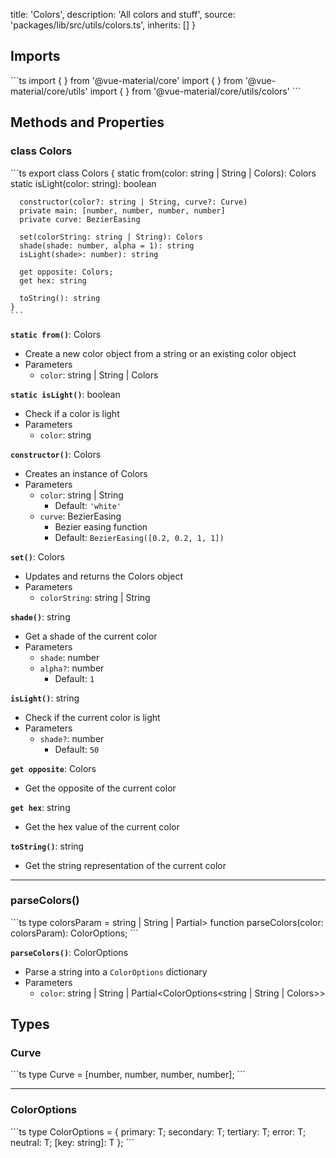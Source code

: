 
  title: 'Colors',
  description: 'All colors and stuff',
  source: 'packages/lib/src/utils/colors.ts',
  inherits: []
}

## Imports

<Preview>
  <CodeHighlight>
    ```ts
      import { <fn> } from '@vue-material/core'
      import { <fn> } from '@vue-material/core/utils'
      import { <fn> } from '@vue-material/core/utils/colors'
    ``` 
  </CodeHighlight>
</Preview>

## Methods and Properties

### class Colors

<Preview>
  <CodeHighlight>
    ```ts
    export class Colors {
      static from(color: string | String | Colors): Colors
      static isLight(color: string): boolean

      constructor(color?: string | String, curve?: Curve)
      private main: [number, number, number, number]
      private curve: BezierEasing

      set(colorString: string | String): Colors
      shade(shade: number, alpha = 1): string
      isLight(shade>: number): string

      get opposite: Colors;
      get hex: string

      toString(): string
    }
    ```

  </CodeHighlight>
</Preview>

**`static from()`**: Colors

- Create a new color object from a string or an existing color object
- Parameters
  - `color`: string | String | Colors

**`static isLight()`**: boolean

- Check if a color is light
- Parameters
  - `color`: string

**`constructor()`**: Colors

- Creates an instance of Colors
- Parameters
  - `color`: string | String
    - Default: `'white'`
  - `curve`: BezierEasing
    - Bezier easing function
    - Default: `BezierEasing([0.2, 0.2, 1, 1])`

**`set()`**: Colors

- Updates and returns the Colors object
- Parameters
  - `colorString`: string | String

**`shade()`**: string

- Get a shade of the current color
- Parameters
  - `shade`: number
  - `alpha?`: number
    - Default: `1`

**`isLight()`**: string

- Check if the current color is light
- Parameters
  - `shade?`: number
    - Default: `50`

**`get opposite`**: Colors

- Get the opposite of the current color

**`get hex`**: string

- Get the hex value of the current color

**`toString()`**: string

- Get the string representation of the current color

---

### parseColors()

<Preview>
  <CodeHighlight>
    ```ts
    type colorsParam = string | String | Partial<ColorOptions<string | String | Colors>>
    function parseColors(color: colorsParam): ColorOptions<Colors>;
    ```
  </CodeHighlight>
</Preview>

**`parseColors()`**: ColorOptions

- Parse a string into a `ColorOptions` dictionary
- Parameters
  - `color`: string | String | Partial\<ColorOptions\<string | String | Colors\>>

## Types

### Curve

<Preview>
  <CodeHighlight>
    ```ts 
    type Curve = [number, number, number, number]; 
    ```
  </CodeHighlight>
</Preview>

---

### ColorOptions

<Preview>
  <CodeHighlight>
    ```ts
    type ColorOptions<T> = {
      primary: T;
      secondary: T;
      tertiary: T;
      error: T;
      neutral: T;
      [key: string]: T
    };
    ```
  </CodeHighlight>
</Preview>
